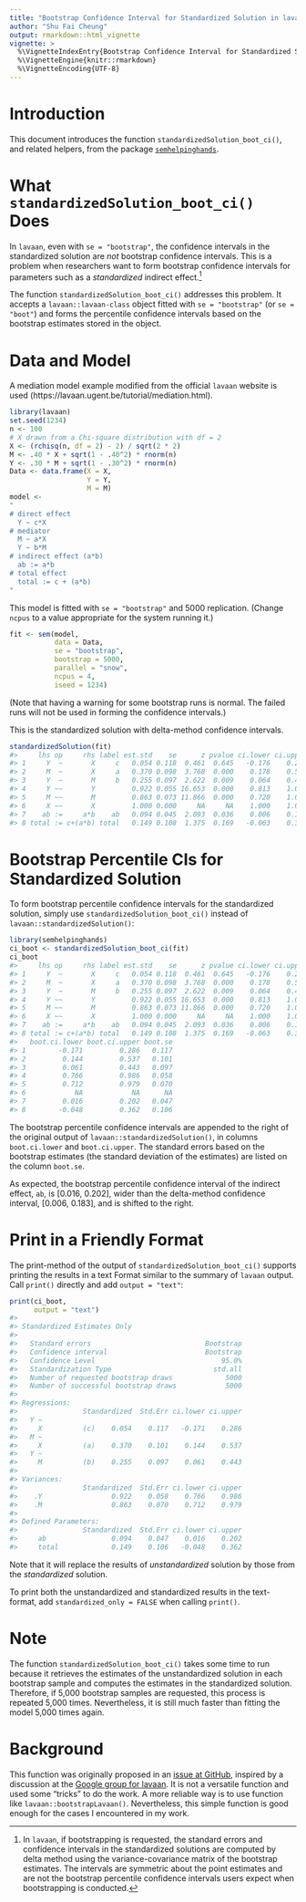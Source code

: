 ---
title: "Bootstrap Confidence Interval for Standardized Solution in lavaan"
author: "Shu Fai Cheung"
output: rmarkdown::html_vignette
vignette: >
  %\VignetteIndexEntry{Bootstrap Confidence Interval for Standardized Solution in lavaan}
  %\VignetteEngine{knitr::rmarkdown}
  %\VignetteEncoding{UTF-8}
---



# Introduction

This document introduces the function
`standardizedSolution_boot_ci()`,
and related helpers, from the package
[`semhelpinghands`](https://sfcheung.github.io/semhelpinghands/).


# What `standardizedSolution_boot_ci()` Does

In `lavaan`, even with `se = "bootstrap"`,
the confidence intervals in the standardized
solution are *not* bootstrap confidence
intervals. This is a problem when researchers
want to form bootstrap confidence intervals
for parameters such as
a *standardized* indirect effect.[^notboot]

[^notboot]: In `lavaan`, if bootstrapping is requested, the standard errors and
confidence intervals in the standardized solutions are computed by delta method
using the variance-covariance matrix of the bootstrap estimates. The intervals
are symmetric about the point estimates and are not the bootstrap
percentile confidence intervals users expect when bootstrapping is conducted.

The function `standardizedSolution_boot_ci()`
addresses this problem.
It accepts a `lavaan::lavaan-class` object fitted
with `se = "bootstrap"` (or `se = "boot"`) and forms the percentile
confidence intervals based on the bootstrap estimates stored in the object.

# Data and Model

A mediation model example modified from the
official `lavaan` website is used
(https://lavaan.ugent.be/tutorial/mediation.html).


```r
library(lavaan)
set.seed(1234)
n <- 100
# X drawn from a Chi-square distribution with df = 2
X <- (rchisq(n, df = 2) - 2) / sqrt(2 * 2)
M <- .40 * X + sqrt(1 - .40^2) * rnorm(n)
Y <- .30 * M + sqrt(1 - .30^2) * rnorm(n)
Data <- data.frame(X = X,
                   Y = Y,
                   M = M)
model <-
"
# direct effect
  Y ~ c*X
# mediator
  M ~ a*X
  Y ~ b*M
# indirect effect (a*b)
  ab := a*b
# total effect
  total := c + (a*b)
"
```

This model is fitted with `se = "bootstrap"`
and 5000 replication. (Change `ncpus`
to a value appropriate for the system
running it.)


```r
fit <- sem(model,
           data = Data,
           se = "bootstrap",
           bootstrap = 5000,
           parallel = "snow",
           ncpus = 4,
           iseed = 1234)
```

(Note that having a warning for some
bootstrap runs is normal. The failed
runs will not be used in forming the
confidence intervals.)

This is the standardized solution with delta-method confidence intervals.


```r
standardizedSolution(fit)
#>     lhs op     rhs label est.std    se      z pvalue ci.lower ci.upper
#> 1     Y  ~       X     c   0.054 0.118  0.461  0.645   -0.176    0.285
#> 2     M  ~       X     a   0.370 0.098  3.768  0.000    0.178    0.563
#> 3     Y  ~       M     b   0.255 0.097  2.622  0.009    0.064    0.446
#> 4     Y ~~       Y         0.922 0.055 16.653  0.000    0.813    1.030
#> 5     M ~~       M         0.863 0.073 11.866  0.000    0.720    1.006
#> 6     X ~~       X         1.000 0.000     NA     NA    1.000    1.000
#> 7    ab :=     a*b    ab   0.094 0.045  2.093  0.036    0.006    0.183
#> 8 total := c+(a*b) total   0.149 0.108  1.375  0.169   -0.063    0.361
```

# Bootstrap Percentile CIs for Standardized Solution

To form bootstrap percentile confidence intervals for the standardized
solution, simply use `standardizedSolution_boot_ci()` instead of
`lavaan::standardizedSolution()`:


```r
library(semhelpinghands)
ci_boot <- standardizedSolution_boot_ci(fit)
ci_boot
#>     lhs op     rhs label est.std    se      z pvalue ci.lower ci.upper
#> 1     Y  ~       X     c   0.054 0.118  0.461  0.645   -0.176    0.285
#> 2     M  ~       X     a   0.370 0.098  3.768  0.000    0.178    0.563
#> 3     Y  ~       M     b   0.255 0.097  2.622  0.009    0.064    0.446
#> 4     Y ~~       Y         0.922 0.055 16.653  0.000    0.813    1.030
#> 5     M ~~       M         0.863 0.073 11.866  0.000    0.720    1.006
#> 6     X ~~       X         1.000 0.000     NA     NA    1.000    1.000
#> 7    ab :=     a*b    ab   0.094 0.045  2.093  0.036    0.006    0.183
#> 8 total := c+(a*b) total   0.149 0.108  1.375  0.169   -0.063    0.361
#>   boot.ci.lower boot.ci.upper boot.se
#> 1        -0.171         0.286   0.117
#> 2         0.144         0.537   0.101
#> 3         0.061         0.443   0.097
#> 4         0.766         0.986   0.058
#> 5         0.712         0.979   0.070
#> 6            NA            NA      NA
#> 7         0.016         0.202   0.047
#> 8        -0.048         0.362   0.106
```

The bootstrap percentile confidence intervals are appended to the right
of the original output of `lavaan::standardizedSolution()`,
in columns `boot.ci.lower` and `boot.ci.upper`. The standard
errors based on the bootstrap estimates (the standard deviation
of the estimates) are listed on the column `boot.se`.



As expected, the bootstrap percentile
confidence interval of the indirect
effect, `ab`, is [0.016, 0.202],
wider than the
delta-method confidence interval,
[0.006, 0.183], and
is shifted to the right.

# Print in a Friendly Format

The print-method of the output of
`standardizedSolution_boot_ci()` supports
printing the results in a text Format
similar to the summary of `lavaan`
output. Call `print()` directly and
add `output = "text"`:


```r
print(ci_boot,
      output = "text")
#> 
#> Standardized Estimates Only
#> 
#>   Standard errors                            Bootstrap
#>   Confidence interval                        Bootstrap
#>   Confidence Level                               95.0%
#>   Standardization Type                         std.all
#>   Number of requested bootstrap draws             5000
#>   Number of successful bootstrap draws            5000
#> 
#> Regressions:
#>                Standardized  Std.Err ci.lower ci.upper
#>   Y ~                                                 
#>     X          (c)    0.054    0.117   -0.171    0.286
#>   M ~                                                 
#>     X          (a)    0.370    0.101    0.144    0.537
#>   Y ~                                                 
#>     M          (b)    0.255    0.097    0.061    0.443
#> 
#> Variances:
#>                Standardized  Std.Err ci.lower ci.upper
#>    .Y                 0.922    0.058    0.766    0.986
#>    .M                 0.863    0.070    0.712    0.979
#> 
#> Defined Parameters:
#>                Standardized  Std.Err ci.lower ci.upper
#>     ab                0.094    0.047    0.016    0.202
#>     total             0.149    0.106   -0.048    0.362
```

Note that it will replace the results
of *unstandardized* solution by those
from the *standardized* solution.

To print both the unstandardized and
standardized results in the text-format,
add `standardized_only = FALSE`
when calling `print()`.

# Note

The function `standardizedSolution_boot_ci()` takes some time to run because
it retrieves the estimates of the unstandardized solution in each bootstrap
sample and computes the estimates in the standardized solution. Therefore,
if 5,000 bootstrap samples are requested, this process is repeated 5,000 times.
Nevertheless, it is still much faster than fitting the model 5,000 times again.

# Background

This function was originally proposed in an [issue at GitHub](https://github.com/simsem/semTools/issues/101#issue-1021974657),
inspired by a discussion at the [Google group for lavaan](https://groups.google.com/g/lavaan/c/qQBXSz5cd0o/m/R8YT5HxNAgAJ).
It is not a versatile function and used some "tricks" to
do the work. A more reliable way is to use function like
`lavaan::bootstrapLavaan()`. Nevertheless, this simple function
is good enough for the cases I encountered in my work.


